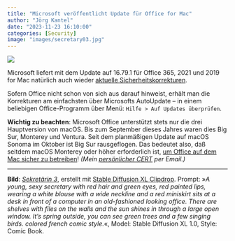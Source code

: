 ```yaml
---
title: "Microsoft veröffentlicht Update für Office for Mac"
author: "Jörg Kantel"
date: "2023-11-23 16:10:00"
categories: [Security]
image: "images/secretary03.jpg"
---
```


[![](images/secretary03-b.jpg)](https://www.flickr.com/photos/schockwellenreiter/53351141683/)

Microsoft liefert mit dem Update auf 16.79.1 für Office 365, 2021 und 2019 for Mac natürlich auch wieder [aktuelle Sicherheitskorrekturen](https://docs.microsoft.com/en-us/officeupdates/release-notes-office-for-mac).  

Sofern Office nicht schon von sich aus darauf hinweist, erhält man die Korrekturen am einfachsten über Microsofts AutoUpdate -- in einem beliebigen Office-Programm über Menü: `Hilfe > Auf Updates überprüfen`.

**Wichtig zu beachten**: Microsoft Office unterstützt stets nur die drei Hauptversion von 
macOS. Bis zum September dieses Jahres waren dies  Big Sur, Monterey und Ventura. Seit dem planmäßigen Update auf macOS Sonoma im Oktober ist Big Sur rausgeflogen. Das bedeutet also, daß seitdem macOS Monterey oder höher erforderlich ist, [um Office auf dem Mac sicher zu betreiben](https://support.microsoft.com/de-de/office/aktualisieren-sie-macos-um-weiterhin-microsoft-365-und-office-für-mac-updates-zu-erhalten-16b8414f-08ec-4b24-8c91-10a918f649f8)! *(Mein [persönlicher CERT](http://www.gwdg.de/~mreiman1/) per Email.)*

---

**Bild**: *[Sekretärin 3](https://www.flickr.com/photos/schockwellenreiter/53351141683/)*, erstellt mit [Stable Diffusion XL Clipdrop](https://clipdrop.co/stable-diffusion). Prompt: »*A young, sexy secretary with red hair and green eyes, red painted lips, wearing a white blouse with a wide neckline and a red miniskirt sits at a desk in front of a computer in an old-fashioned looking office. There are shelves with files on the walls and the sun shines in through a large open window. It's spring outside, you can see green trees and a few singing birds. colored french comic style.*«, Model: Stable Diffusion XL 1.0, Style: Comic Book.